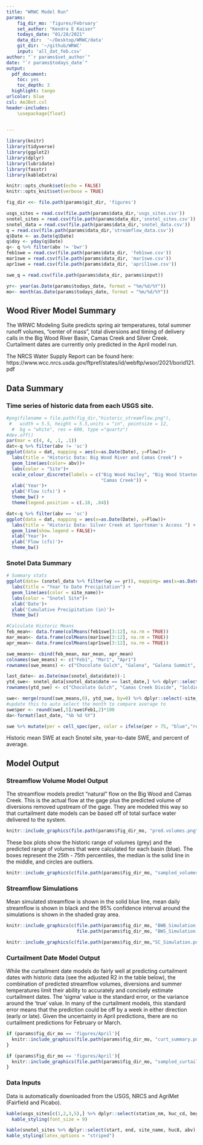 ```yaml
---
title: "WRWC Model Run"
params:
    fig_dir_mo: 'figures/February'
    set_author: "Kendra E Kaiser"
    todays_date: "01/28/2021"
    data_dir:  '~/Desktop/WRWC/data'
    git_dir: '~/github/WRWC'
    input: 'all_dat_feb.csv'
author: "`r params$set_author`"
date: "`r params$todays_date`"
output: 
  pdf_document:
    toc: yes
    toc_depth: 3
  highlight: tango
urlcolor: blue
csl: AmJBot.csl
header-includes:
    \usepackage{float}

    
---
```


```r
library(knitr)
library(tidyverse)
library(ggplot2)
library(dplyr)
library(lubridate)
library(fasstr)
library(kableExtra)

knitr::opts_chunk$set(echo = FALSE)
knitr::opts_knit$set(verbose = TRUE)  

fig_dir <<- file.path(params$git_dir, 'figures')

usgs_sites = read.csv(file.path(params$data_dir,'usgs_sites.csv'))
snotel_sites = read.csv(file.path(params$data_dir,'snotel_sites.csv'))
snotel_data = read.csv(file.path(params$data_dir,'snotel_data.csv'))
q = read.csv(file.path(params$data_dir,'streamflow_data.csv'))
q$Date <- as.Date(q$Date)
q$doy <- yday(q$Date)
q<- q %>% filter(abv != 'bwr')
feb1swe = read.csv(file.path(params$data_dir, 'feb1swe.csv'))
mar1swe = read.csv(file.path(params$data_dir, 'mar1swe.csv'))
apr1swe = read.csv(file.path(params$data_dir, 'april1swe.csv'))

swe_q = read.csv(file.path(params$data_dir, params$input))

yr<- year(as.Date(params$todays_date, format = "%m/%d/%Y"))
mo<- month(as.Date(params$todays_date, format = "%m/%d/%Y"))
```

## Wood River Model Summary

The WRWC Modeling Suite predicts spring air temperatures, total summer runoff volumes, "center of mass", total diversions and timing of delivery calls in the Big Wood River Basin, Camas Creek and Silver Creek. Curtailment dates are currently only predicted in the April model run.

The NRCS Water Supply Report can be found here: https://www.wcc.nrcs.usda.gov/ftpref/states/id/webftp/wsor/2021/borid121.pdf

## Data Summary

### Time series of historic data from each USGS site.

```r
#png(filename = file.path(fig_dir,"historic_streamflow.png"),
 #   width = 5.5, height = 5.5,units = "in", pointsize = 12,
  #  bg = "white", res = 600, type ="quartz") 
#dev.off()
par(mar = c(4, 4, .1, .1))
dat<-q %>% filter(abv != 'sc')
ggplot(data = dat, mapping = aes(x=as.Date(Date), y=Flow))+
  labs(title = "Historic Data: Big Wood River and Camas Creek") +
  geom_line(aes(color= abv))+
  labs(color = "Site")+
  scale_colour_discrete(labels = c("Big Wood Hailey", "Big Wood Stanton Crossing", 
                                   "Camas Creek")) +
  xlab('Year')+
  ylab('Flow (cfs)') +
  theme_bw() +
  theme(legend.position = c(.18, .84)) 

dat<-q %>% filter(abv == 'sc') 
ggplot(data = dat, mapping = aes(x=as.Date(Date), y=Flow))+
  labs(title = "Historic Data: Silver Creek at Sportsman's Access ") +
  geom_line(show.legend = FALSE)+
  xlab('Year')+
  ylab('Flow (cfs)')+
  theme_bw()

```

### Snotel Data Summary

``` r
# Summary stats
ggplot(data= (snotel_data %>% filter(wy == yr)), mapping= aes(x=as.Date(date), y=precipitation_cumulative))+
  labs(title = "Year to Date Precipitation") +
  geom_line(aes(color = site_name))+
  labs(color = "Snotel Site")+
  xlab('Date')+
  ylab('Cumulative Precipitation (in)')+
  theme_bw()

#Calculate Historic Means
feb_mean<- data.frame(colMeans(feb1swe[3:12], na.rm = TRUE))
mar_mean<- data.frame(colMeans(mar1swe[3:12], na.rm = TRUE))
apr_mean<- data.frame(colMeans(apr1swe[3:12], na.rm = TRUE))

swe_means<- cbind(feb_mean, mar_mean, apr_mean)
colnames(swe_means) <- c("Feb1", "Mar1", "Apr1")
rownames(swe_means) <- c("Chocolate Gulch", "Galena", "Galena Summit", "Hyndman Creek", "Lost-Wood Divide", "Dollarhide Summit", "Camas Creek Divide", "Soldier R.S.", "Garfield R.S.", "Swede Peak")

last_date<- as.Date(max(snotel_data$date))-1
ytd_swe<- snotel_data[snotel_data$date == last_date,] %>% dplyr::select(c(site_name, snow_water_equivalent))
rownames(ytd_swe) <- c("Chocolate Gulch", "Camas Creek Divide", "Soldier R.S.", "Dollarhide Summit", "Galena", "Garfield R.S.", "Hyndman Creek", "Lost-Wood Divide", "Galena Summit", "Swede Peak")

swe<- merge(round(swe_means,0), ytd_swe, by=0) %>% dplyr::select(-site_name)
#update this to auto select the month to compare average to
swe$per <- round(swe[,5]/swe$Feb1,2)*100
da<-format(last_date, "%b %d %Y")

swe %>% mutate(per = cell_spec(per, color = ifelse(per > 75, "blue","red"))) %>% `colnames<-`(c("Site", "Feb 1 Hist. Avg.", "Mar 1 Hist. Avg.", "Apr 1 Hist. Avg.", da, "Per of Avg"))  %>% kable(align=rep('c', 6), escape = FALSE, format = "latex") %>% kable_styling(bootstrap_options = c("striped", "hover"), full_width = FALSE) 
```

Historic mean SWE at each Snotel site, year-to-date SWE, and percent of average.

\newpage

## Model Output

### Streamflow Volume Model Output

The streamflow models predict "natural" flow on the Big Wood and Camas Creek. This is the actual flow at the gage plus the predicted volume of diversions removed upstream of the gage. They are modeled this way so that curtailment date models can be based off of total surface water delivered to the system. 

```r
knitr::include_graphics(file.path(params$fig_dir_mo, "pred.volumes.png"))
```

These box plots show the historic range of volumes (grey) and the predicted range of volumes that were calculated for each basin (blue). The boxes represent the 25th - 75th percentiles, the median is the solid line in the middle, and circles are outliers. 

```r
knitr::include_graphics(c(file.path(params$fig_dir_mo, "sampled_volumes.png"), file.path(params$fig_dir_mo, "sampled_sc_diversions.png")))
```

\newpage

### Streamflow Simulations

Mean simulated streamflow is shown in the solid blue line, mean daily streamflow is shown in black and the 95% confidence interval around the simulations is shown in the shaded gray area.

```r
knitr::include_graphics(c(file.path(params$fig_dir_mo, "BWB_Simulation.png"), 
                          file.path(params$fig_dir_mo, "BWS_Simulation.png")))
```

```r
knitr::include_graphics(c(file.path(params$fig_dir_mo,"SC_Simulation.png"), file.path(params$fig_dir_mo,"CC_Simulation.png")))
```

### Curtailment Date Model Output 

While the curtailment date models do fairly well at predicting curtailment dates with historic data (see the adjusted R2 in the table below), the combination of predicted streamflow volumes, diversions and summer temperatures limit their ability to accurately and concisely estimate curtailment dates. The 'sigma' value is the standard error, or the variance around the 'true' value. In many of the curtailment models, this standard error means that the prediction could be off by a week in either direction (early or late). Given the uncertainty in April predictions, there are no curtailment predictions for February or March.


```r
if (params$fig_dir_mo == 'figures/April'){  
  knitr::include_graphics(file.path(params$fig_dir_mo, "curt_summary.png"))
}
```


```r
if (params$fig_dir_mo == 'figures/April'){
  knitr::include_graphics(file.path(params$fig_dir_mo, "sampled_curtailments.png"))
}
```


### Data Inputs

Data is automatically downloaded from the USGS, NRCS and AgriMet (Fairfield and Picabo).
```r
kable(usgs_sites[c(1,2,3,5),] %>% dplyr::select(station_nm, huc_cd, begin_date, end_date, abv) %>% `colnames<-`(c("Station", "HUC", "Start", "End", "Abv")), booktabs = T) %>%
  kable_styling(font_size = 9)
```

```r
kable(snotel_sites %>% dplyr::select(start, end, site_name, huc8, abv), booktabs = T) %>%
kable_styling(latex_options = "striped")
```

